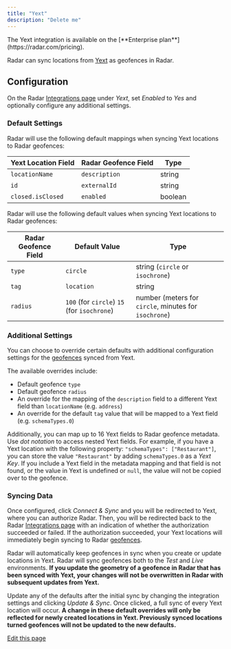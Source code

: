 ```yaml
---
title: "Yext"
description: "Delete me"
---
```


<Info>
  The Yext integration is available on the [**Enterprise plan**](https://radar.com/pricing).
</Info>

Radar can sync locations from [Yext](http://www.yext.com) as geofences in Radar.

## Configuration

On the Radar [Integrations page](https://radar.com/dashboard/integrations) under _Yext_, set _Enabled_ to _Yes_ and optionally configure any additional settings.

### Default Settings

Radar will use the following default mappings when syncing Yext locations to Radar geofences:

| Yext Location Field | Radar Geofence Field | Type    |
| ------------------- | -------------------- | ------- |
| `locationName`      | `description`        | string  |
| `id`                | `externalId`         | string  |
| `closed.isClosed`   | `enabled`            | boolean |

Radar will use the following default values when syncing Yext locations to Radar geofences:

| Radar Geofence Field | Default Value                               | Type                                                  |
| -------------------- | ------------------------------------------- | ----------------------------------------------------- |
| `type`               | `circle`                                    | string (`circle` or `isochrone`)                      |
| `tag`                | `location`                                  | string                                                |
| `radius`             | `100` (for `circle`) `15` (for `isochrone`) | number (meters for `circle`, minutes for `isochrone`) |

### Additional Settings

You can choose to override certain defaults with additional configuration settings for the [geofences](/geofences) synced from Yext.

The available overrides include:

- Default geofence `type`
- Default geofence `radius`
- An override for the mapping of the `description` field to a different Yext field than `locationName` (e.g. `address`)
- An override for the default `tag` value that will be mapped to a Yext field (e.g. `schemaTypes.0`)

Additionally, you can map up to 16 Yext fields to Radar geofence metadata. Use _dot notation_ to access nested Yext fields. For example, if you have a Yext location with the following property: `"schemaTypes": ["Restaurant"]`, you can store the value `"Restaurant"` by adding `schemaTypes.0` as a _Yext Key_. If you include a Yext field in the metadata mapping and that field is not found, or the value in Yext is undefined or `null`, the value will not be copied over to the geofence.

### Syncing Data

Once configured, click _Connect & Sync_ and you will be redirected to Yext, where you can authorize Radar. Then, you will be redirected back to the Radar [Integrations page](https://radar.com/dashboard/integrations) with an indication of whether the authorization succeeded or failed. If the authorization succeeded, your Yext locations will immediately begin syncing to Radar [geofences](/geofences).

Radar will automatically keep geofences in sync when you create or update locations in Yext. Radar will sync geofences both to the _Test_ and _Live_ environments. **If you update the geometry of a geofence in Radar that has been synced with Yext, your changes will not be overwritten in Radar with subsequent updates from Yext.**

Update any of the defaults after the initial sync by changing the integration settings and clicking _Update & Sync_. Once clicked, a full sync of every Yext location will occur. **A change in these default overrides will only be reflected for newly created locations in Yext. Previously synced locations turned geofences will not be updated to the new defaults.**

[Edit this page](https://github.com/radarlabs/docs/edit/main/docs/integrations/yext.mdx)